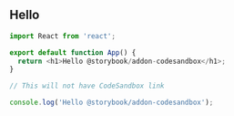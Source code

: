 
<Meta title="Docs/Test" />

<Story name="NewStory123">
  <h2> Hello </h2>
</Story>

```js codesandbox=react-component
import React from 'react';

export default function App() {
  return <h1>Hello @storybook/addon-codesandbox</h1>;
}
```

```js
// This will not have CodeSandbox link
```

```js codesandbox=vanilla?previewwindow=console
console.log('Hello @storybook/addon-codesandbox');
```
